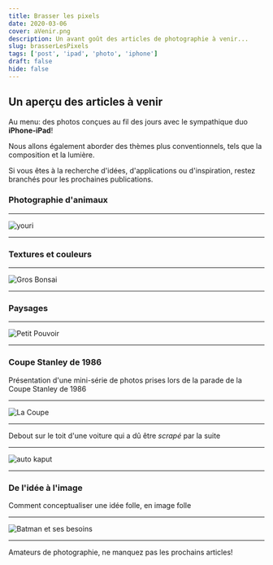 ```yaml
---
title: Brasser les pixels
date: 2020-03-06
cover: aVenir.png
description: Un avant goût des articles de photographie à venir... 
slug: brasserLesPixels
tags: ['post', 'ipad', 'photo', 'iphone']
draft: false
hide: false
---
```


## Un aperçu des articles à venir

Au menu: des photos conçues au fil des jours avec le sympathique duo **iPhone-iPad**!

Nous allons également aborder des thèmes plus conventionnels, tels que la composition et la lumière.

Si vous êtes à la recherche d'idées, d'applications ou d'inspiration, restez branchés pour les prochaines publications.


### Photographie d'animaux 

---

![youri](./YouriSerarde.jpg)

---

### Textures et couleurs

---

![Gros Bonsai](./BonsaiGeant.jpg)

---

### Paysages

---

![Petit Pouvoir](./PetitPouvoir.jpg)

---

### Coupe Stanley de 1986

Présentation d'une mini-série de photos prises lors de la parade de la Coupe Stanley de 1986

---

![La Coupe](./RobinsonEtLaCoupe.jpg)

---

Debout sur le toit d'une voiture qui a dû être *scrapé* par la suite

---

![auto kaput](./AutoKaput.jpg)

---

### De l'idée à l'image

Comment conceptualiser une idée folle, en image folle

---

![Batman et ses besoins](./BatmanTaking.jpg)

---

Amateurs de photographie, ne manquez pas les prochains articles!

